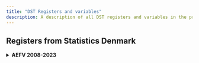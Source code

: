 ```yaml
---
title: "DST Registers and variables"
description: A description of all DST registers and variables in the projectdatabase.
---
```


## Registers from Statistics Denmark

<details>

<summary>**AEFV	2008-2023
**</summary>

| AEL_KOMKOD        | Kommunekode                                                            | 2008, 2009, 2010, 2011, 2012, 2013, 2014, 2015, 2016, 2017, 2018, 2019, 2020, 2021, 2022, 2023 |
| ----------------- | ---------------------------------------------------------------------- | ---------------------------------------------------------------------------------------------- |
| ALDER_ULT         | Alder ultimo året                                                      | 2008, 2009, 2010, 2011, 2012, 2013, 2014, 2015, 2016, 2017, 2018, 2019, 2020, 2021, 2022, 2023 |
| CPRTJEK           | CPR-tjek                                                               | 2008, 2009, 2010, 2011, 2012, 2013, 2014, 2015, 2016, 2017, 2018, 2019, 2020, 2021, 2022, 2023 |
| CPRTYPE           | CPR-type                                                               | 2008, 2009, 2010, 2011, 2012, 2013, 2014, 2015, 2016, 2017, 2018, 2019, 2020, 2021, 2022, 2023 |
| CVRNR             | Leverandørs CVR identifikation                                         | 2008, 2009, 2010, 2011, 2012, 2013, 2014, 2015, 2016, 2017, 2018, 2019, 2020, 2021, 2022, 2023 |
| FRITVALGS_BEVIS   | FRITVALGS_BEVIS                                                        | 2008, 2009, 2010, 2011, 2012, 2013, 2014, 2015, 2016, 2017, 2018, 2019, 2020, 2021, 2022, 2023 |
| FTI_MARK          | FTI_MARK                                                               | 2008, 2009, 2010, 2011, 2012, 2013, 2014, 2015, 2016, 2017, 2018, 2019, 2020, 2021, 2022, 2023 |
| HAEND_MDR         | Hændelses måned.                                                       | 2008, 2009, 2010, 2011, 2012, 2013, 2014, 2015, 2016, 2017, 2018, 2019, 2020, 2021, 2022, 2023 |
| LEV_TYPE_VIS      | Leverandør type for visiteret hjemmehjælp frit valg.                   | 2008, 2009, 2010, 2011, 2012, 2013, 2014, 2015, 2016, 2017, 2018, 2019, 2020, 2021, 2022, 2023 |
| MAD_SERVICE       | MAD_SERVICE                                                            | 2008, 2009, 2010, 2011, 2012, 2013, 2014, 2015, 2016, 2017, 2018, 2019, 2020, 2021, 2022, 2023 |
| PERPL_VIS         | Personlig pleje frit valg, gennemsnitlig visiteret tid pr. uge i minut | 2008, 2009, 2010, 2011, 2012, 2013, 2014, 2015, 2016, 2017, 2018, 2019, 2020, 2021, 2022, 2023 |
| PNR               | Personnummer                                                           | 2008, 2009, 2010, 2011, 2012, 2013, 2014, 2015, 2016, 2017, 2018, 2019, 2020, 2021, 2022, 2023 |
| PRAHJ_VIS         | Praktisk hjælp frit valg, gennemsnitlig visiteret tid pr. uge i minutt | 2008, 2009, 2010, 2011, 2012, 2013, 2014, 2015, 2016, 2017, 2018, 2019, 2020, 2021, 2022, 2023 |
| SELVVALGTHJAELPER | SELVVALGTHJAELPER                                                      | 2008, 2009, 2010, 2011, 2012, 2013, 2014, 2015, 2016, 2017, 2018, 2019, 2020, 2021, 2022, 2023 |
| VERSION           | VERSION                                                                | 2008, 2009, 2010, 2011, 2012, 2013, 2014, 2015, 2016, 2017, 2018, 2019, 2020, 2021, 2022, 2023 |
| VISIT_FOERSTE     | Dato for første visitation.                                            | 2008, 2009, 2010, 2011, 2012, 2013, 2014, 2015, 2016, 2017, 2018, 2019, 2020, 2021, 2022, 2023 |


